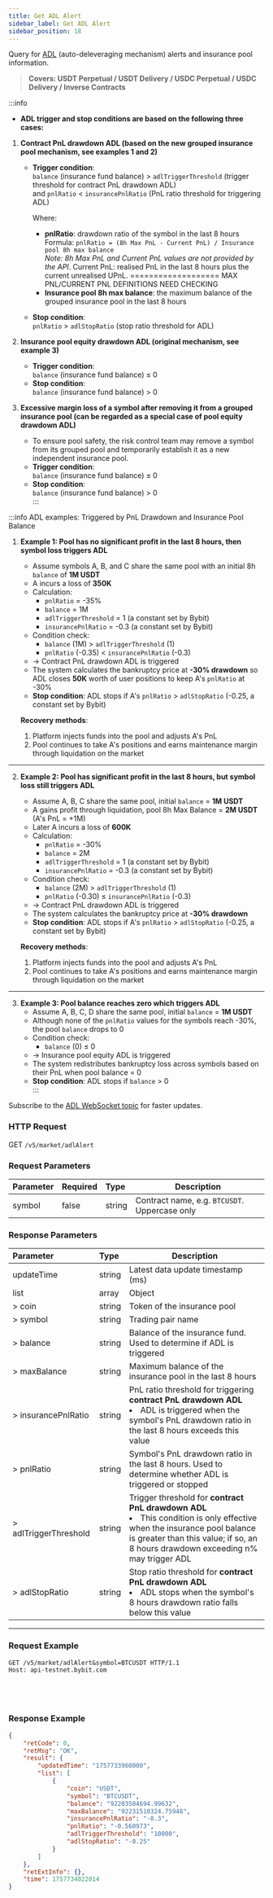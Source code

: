 ```yaml
---
title: Get ADL Alert
sidebar_label: Get ADL Alert
sidebar_position: 18
---
```


Query for [ADL](https://www.bybit.com/en/help-center/article/Auto-Deleveraging-ADL) (auto-deleveraging mechanism) alerts and insurance pool information.
> **Covers: USDT Perpetual / USDT Delivery / USDC Perpetual / USDC Delivery / Inverse Contracts**

:::info
- **ADL trigger and stop conditions are based on the following three cases:**

1. **Contract PnL drawdown ADL (based on the new grouped insurance pool mechanism, see examples 1 and 2)**  
   - **Trigger condition**:  
     `balance` (insurance fund balance) > `adlTriggerThreshold` (trigger threshold for contract PnL drawdown ADL)  
     and `pnlRatio` < `insurancePnlRatio` (PnL ratio threshold for triggering ADL)  

     Where:  
     - **pnlRatio**: drawdown ratio of the symbol in the last 8 hours  
       Formula: `pnlRatio = (8h Max PnL - Current PnL) / Insurance pool 8h max balance`  
       *Note: 8h Max PnL and Current PnL values are not provided by the API*. Current PnL: realised PnL in the last 8 hours plus the current unrealised UPnL. =================== MAX PNL/CURRENT PNL DEFINITIONS NEED CHECKING
     - **Insurance pool 8h max balance**: the maximum balance of the grouped insurance pool in the last 8 hours   

   - **Stop condition**:  
     `pnlRatio` > `adlStopRatio` (stop ratio threshold for ADL)  

2. **Insurance pool equity drawdown ADL (original mechanism, see example 3)**  
   - **Trigger condition**:  
     `balance` (insurance fund balance) ≤ 0  
   - **Stop condition**:  
     `balance` (insurance fund balance) > 0  

3. **Excessive margin loss of a symbol after removing it from a grouped insurance pool (can be regarded as a special case of pool equity drawdown ADL)**  
   - To ensure pool safety, the risk control team may remove a symbol from its grouped pool and temporarily establish it as a new independent insurance pool.  
   - **Trigger condition**:  
     `balance` (insurance fund balance) ≤ 0  
   - **Stop condition**:  
     `balance` (insurance fund balance) > 0  
:::

:::info ADL examples: Triggered by PnL Drawdown and Insurance Pool Balance

1. **Example 1: Pool has no significant profit in the last 8 hours, then symbol loss triggers ADL**  
   - Assume symbols A, B, and C share the same pool with an initial 8h `balance` of **1M USDT**  
   - A incurs a loss of **350K**  
   - Calculation:  
     - `pnlRatio` = -35%  
     - `balance` = 1M  
     - `adlTriggerThreshold` = 1 (a constant set by Bybit)  
     - `insurancePnlRatio` = -0.3 (a constant set by Bybit)  
   - Condition check:  
     - `balance` (1M) > `adlTriggerThreshold` (1)   
     - `pnlRatio` (-0.35) < `insurancePnlRatio` (-0.3)   
   - → Contract PnL drawdown ADL is triggered  
   - The system calculates the bankruptcy price at **-30% drawdown** so ADL closes **50K** worth of user positions to keep A's `pnlRatio` at -30%  
   - **Stop condition**: ADL stops if A's `pnlRatio` > `adlStopRatio` (-0.25, a constant set by Bybit)  

   **Recovery methods**:  
   1. Platform injects funds into the pool and adjusts A's PnL  
   2. Pool continues to take A's positions and earns maintenance margin through liquidation on the market  

---

2. **Example 2: Pool has significant profit in the last 8 hours, but symbol loss still triggers ADL**  
   - Assume A, B, C share the same pool, initial `balance` = **1M USDT**  
   - A gains profit through liquidation, pool 8h Max Balance = **2M USDT** (A's PnL = +1M)  
   - Later A incurs a loss of **600K**  
   - Calculation:  
     - `pnlRatio` = -30%  
     - `balance` = 2M  
     - `adlTriggerThreshold` = 1 (a constant set by Bybit)  
     - `insurancePnlRatio` = -0.3 (a constant set by Bybit)  
   - Condition check:  
     - `balance` (2M) > `adlTriggerThreshold` (1)   
     - `pnlRatio` (-0.30) ≤ `insurancePnlRatio` (-0.3)   
   - → Contract PnL drawdown ADL is triggered  
   - The system calculates the bankruptcy price at **-30% drawdown**  
   - **Stop condition**: ADL stops if A's `pnlRatio` > `adlStopRatio` (-0.25, a constant set by Bybit)  

   **Recovery methods**:  
   1. Platform injects funds into the pool and adjusts A's PnL  
   2. Pool continues to take A's positions and earns maintenance margin through liquidation on the market  

---

3. **Example 3: Pool balance reaches zero which triggers ADL**  
   - Assume A, B, C, D share the same pool, initial `balance` = **1M USDT**  
   - Although none of the `pnlRatio` values for the symbols reach -30%, the pool `balance` drops to 0  
   - Condition check:  
     - `balance` (0) ≤ 0   
   - → Insurance pool equity ADL is triggered  
   - The system redistributes bankruptcy loss across symbols based on their PnL when pool balance = 0  
   - **Stop condition**: ADL stops if `balance` > 0  
:::

Subscribe to the [ADL WebSocket topic](/docs/v5/websocket/public/adl-alert) for faster updates.

### HTTP Request
GET `/v5/market/adlAlert`

### Request Parameters
| Parameter | Required | Type   | Description |
|:----------|:---------|:-------|-------------|
|symbol     | false    | string | Contract name, e.g. `BTCUSDT`. Uppercase only |

### Response Parameters
| Parameter | Type   | Description |
|:----------|:------ |-------------|
|updateTime | string | Latest data update timestamp (ms) |
|list       | array  | Object |
|> coin     | string | Token of the insurance pool |
|> symbol   | string | Trading pair name |
|> balance  | string | Balance of the insurance fund. Used to determine if ADL is triggered |
|> maxBalance | string | Maximum balance of the insurance pool in the last 8 hours |
|> insurancePnlRatio | string | PnL ratio threshold for triggering **contract PnL drawdown ADL** <li>ADL is triggered when the symbol's PnL drawdown ratio in the last 8 hours exceeds this value</li> |
|> pnlRatio | string | Symbol's PnL drawdown ratio in the last 8 hours. Used to determine whether ADL is triggered or stopped |
|> adlTriggerThreshold | string | Trigger threshold for **contract PnL drawdown ADL** <li>This condition is only effective when the insurance pool balance is greater than this value; if so, an 8 hours drawdown exceeding n% may trigger ADL</li> |
|> adlStopRatio | string | Stop ratio threshold for **contract PnL drawdown ADL** <li>ADL stops when the symbol's 8 hours drawdown ratio falls below this value</li> |

---

### Request Example

<Tabs groupId="programming-languages">
<TabItem value="http" label="HTTP">

```http
GET /v5/market/adlAlert&symbol=BTCUSDT HTTP/1.1
Host: api-testnet.bybit.com
```

</TabItem>
<TabItem value="python" label="Python">

```python

```

</TabItem>
<TabItem value="Go" label="Go">

```go

```

</TabItem>
<TabItem value="java" label="Java">

```java

```

</TabItem>
<TabItem value="Node" label="Node.js">

```n4js

```

</TabItem>
</Tabs>

### Response Example

```json
{
    "retCode": 0,
    "retMsg": "OK",
    "result": {
        "updatedTime": "1757733960000",
        "list": [
            {
                "coin": "USDT",
                "symbol": "BTCUSDT",
                "balance": "92203504694.99632",
                "maxBalance": "92231510324.75948",
                "insurancePnlRatio": "-0.3",
                "pnlRatio": "-0.560973",
                "adlTriggerThreshold": "10000",
                "adlStopRatio": "-0.25"
            }
        ]
    },
    "retExtInfo": {},
    "time": 1757734022014
}
```
